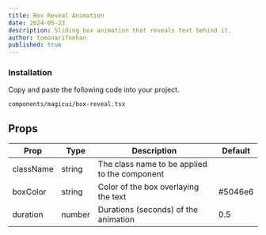 ```yaml
---
title: Box Reveal Animation
date: 2024-05-23
description: Sliding box animation that reveals text behind it.
author: tomonarifeehan
published: true
---
```


<ComponentPreview name = "box-reveal-demo" />

<Steps>

### Installation

Copy and paste the following code into your project.

```text
components/magicui/box-reveal.tsx
```

<ComponentSource name = "box-reveal" />

</Steps>

## Props

| Prop        | Type            | Description                                        | Default                    |
| ----------- | --------------- | -------------------------------------------------- | -------------------------- |
| className   | string          | The class name to be applied to the component      |                            |
| boxColor    | string          | Color of the box overlaying the text               | #5046e6                    |
| duration    | number          | Durations (seconds) of the animation               | 0.5                        |
